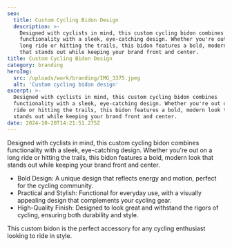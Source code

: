 ```yaml
---
seo:
  title: Custom Cycling Bidon Design
  description: >-
    Designed with cyclists in mind, this custom cycling bidon combines
    functionality with a sleek, eye-catching design. Whether you're out on a
    long ride or hitting the trails, this bidon features a bold, modern look
    that stands out while keeping your brand front and center.
title: Custom Cycling Bidon Design
category: branding
heroImg: 
  src: /uploads/work/branding/IMG_3375.jpeg
  alt: 'Custom cycling bidon design'
excerpt: >-
  Designed with cyclists in mind, this custom cycling bidon combines
  functionality with a sleek, eye-catching design. Whether you're out on a long
  ride or hitting the trails, this bidon features a bold, modern look that
  stands out while keeping your brand front and center.
date: 2024-10-20T14:21:51.275Z
---
```


Designed with cyclists in mind, this custom cycling bidon combines functionality with a sleek, eye-catching design. Whether you're out on a long ride or hitting the trails, this bidon features a bold, modern look that stands out while keeping your brand front and center.

- Bold Design: A unique design that reflects energy and motion, perfect for the cycling community.
- Practical and Stylish: Functional for everyday use, with a visually appealing design that complements your cycling gear.
- High-Quality Finish: Designed to look great and withstand the rigors of cycling, ensuring both durability and style.

This custom bidon is the perfect accessory for any cycling enthusiast looking to ride in style.
